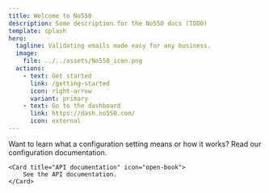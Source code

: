 ```yaml
---
title: Welcome to No550
description: Some description for the No550 docs (TODO)
template: splash
hero:
  tagline: Validating emails made easy for any business.
  image:
    file: ../../assets/No550_icon.png
  actions:
    - text: Get started
      link: /getting-started
      icon: right-arrow
      variant: primary
    - text: Go to the dashboard
      link: https://dash.no550.com/
      icon: external
---
```



<CardGrid stagger>
	<Card title="Configuration documentation" icon="setting">
		Want to learn what a configuration setting means or how it works? Read our configuration documentation.
	</Card>

	<Card title="API documentation" icon="open-book">
		See the API documentation.
	</Card>
</CardGrid>
